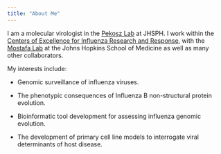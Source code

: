 ```yaml
---
title: "About Me"
---
```


I am a molecular virologist in the [Pekosz Lab](https://www.pekoszlab.com) at JHSPH. I work within the [Centers of Excellence for Influenza Research and Response](https://www.ceirr-network.org/), with the [Mostafa Lab](https://www.hopkinsmedicine.org/profiles/details/heba-mostafa) at the Johns Hopkins School of Medicine as well as many other collaborators. 

My interests include:

* Genomic surveillance of influenza viruses.

* The phenotypic consequences of Influenza B non-structural protein evolution. 

* Bioinformatic tool development for assessing influenza genomic evolution.

* The development of primary cell line models to interrogate viral determinants of host disease.



